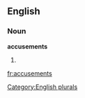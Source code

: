 
==English==

===Noun===
'''accusements'''

# {{plural of|[[accusement]]}}

[[Category:English plurals]]

[[fr:accusements]]
